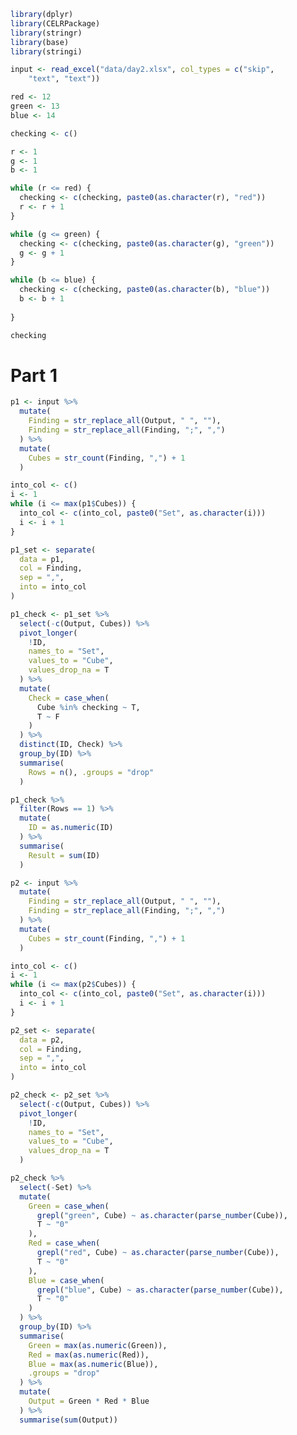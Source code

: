```r
library(dplyr)
library(CELRPackage)
library(stringr)
library(base)
library(stringi)
```

```r
input <- read_excel("data/day2.xlsx", col_types = c("skip", 
    "text", "text"))
```

```r
red <- 12
green <- 13
blue <- 14

checking <- c()

r <- 1
g <- 1
b <- 1

while (r <= red) {
  checking <- c(checking, paste0(as.character(r), "red"))
  r <- r + 1
}

while (g <= green) {
  checking <- c(checking, paste0(as.character(g), "green"))
  g <- g + 1
}

while (b <= blue) {
  checking <- c(checking, paste0(as.character(b), "blue"))
  b <- b + 1
  
}

checking 
```

# Part 1
```r
p1 <- input %>% 
  mutate(
    Finding = str_replace_all(Output, " ", ""),
    Finding = str_replace_all(Finding, ";", ",")
  ) %>% 
  mutate(
    Cubes = str_count(Finding, ",") + 1
  )

into_col <- c()
i <- 1
while (i <= max(p1$Cubes)) {
  into_col <- c(into_col, paste0("Set", as.character(i)))
  i <- i + 1
}

p1_set <- separate(
  data = p1,
  col = Finding,
  sep = ",",
  into = into_col
)

p1_check <- p1_set %>% 
  select(-c(Output, Cubes)) %>% 
  pivot_longer(
    !ID,
    names_to = "Set",
    values_to = "Cube",
    values_drop_na = T
  ) %>% 
  mutate(
    Check = case_when(
      Cube %in% checking ~ T,
      T ~ F
    )
  ) %>% 
  distinct(ID, Check) %>%
  group_by(ID) %>% 
  summarise(
    Rows = n(), .groups = "drop"
  )

p1_check %>% 
  filter(Rows == 1) %>% 
  mutate(
    ID = as.numeric(ID)
  ) %>% 
  summarise(
    Result = sum(ID)
  )

```


```r
p2 <- input %>% 
  mutate(
    Finding = str_replace_all(Output, " ", ""),
    Finding = str_replace_all(Finding, ";", ",")
  ) %>% 
  mutate(
    Cubes = str_count(Finding, ",") + 1
  )

into_col <- c()
i <- 1
while (i <= max(p2$Cubes)) {
  into_col <- c(into_col, paste0("Set", as.character(i)))
  i <- i + 1
}

p2_set <- separate(
  data = p2,
  col = Finding,
  sep = ",",
  into = into_col
)

p2_check <- p2_set %>% 
  select(-c(Output, Cubes)) %>% 
  pivot_longer(
    !ID,
    names_to = "Set",
    values_to = "Cube",
    values_drop_na = T
  )

p2_check %>% 
  select(-Set) %>% 
  mutate(
    Green = case_when(
      grepl("green", Cube) ~ as.character(parse_number(Cube)),
      T ~ "0"
    ),
    Red = case_when(
      grepl("red", Cube) ~ as.character(parse_number(Cube)),
      T ~ "0"
    ),
    Blue = case_when(
      grepl("blue", Cube) ~ as.character(parse_number(Cube)),
      T ~ "0"
    )
  ) %>% 
  group_by(ID) %>%
  summarise(
    Green = max(as.numeric(Green)),
    Red = max(as.numeric(Red)),
    Blue = max(as.numeric(Blue)),
    .groups = "drop"
  ) %>%
  mutate(
    Output = Green * Red * Blue
  ) %>% 
  summarise(sum(Output))
```









